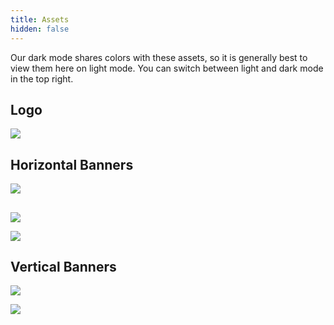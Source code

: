 ```yaml
---
title: Assets
hidden: false
---
```

Our dark mode shares colors with these assets, so it is generally best to view them here on light mode. You can switch between light and dark mode in the top right.

## Logo

![](/pages/assets/Logo.png)

## Horizontal Banners

![](/pages/assets/Banner.png)

## 

![](/pages/assets/Banner_Thin.png)

![](/pages/assets/Banner_Transparent_Outline_Blue.png)

## Vertical Banners

![](/pages/assets/Banner_Vertical.png)

![](/pages/assets/Banner_Vertical_Outline_Blue.png)
